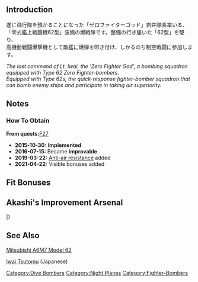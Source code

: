 {{Template:Equipmentinfo
|name = Type 62 Zero Fighter-bomber (Iwai Squadron)
|id = 154
|japanesename = 零戦62型(爆戦/岩井隊)
|icon = {{RedPlane}}
|type = Carrier-Based Dive Bomber
|effect = {{AA}}+7, {{Dive}}+4, {{ASW}}+3, {{Evasion}}+2, {{LOS}}+1, {{Hit}}+1
|radius = 5
|scrap = {{Fuel}}1, {{Ammo}}3, {{Bauxite}}4
|image = <gallery type="slideshow" widths="360px" position="center" hideaddbutton="true">
Equipment154-1.png
Equipment154-2.png
Equipment154-3.png
Equipment154-4.png
</gallery>
|CVL = lime
|CV = lime
|CVB = lime}}

==Introduction==
遂に飛行隊を預かることになった「ゼロファイターゴッド」岩井隊長率いる、<br>
「零式艦上戦闘機62型」装備の爆戦隊です。整備の行き届いた「62型」を駆り、
<br>高機動戦闘爆撃機として敵艦に爆弾を叩き付け、しかるのち制空戦闘に参加します。

''The last command of Lt. Iwai, the 'Zero Fighter God', a bombing squadron equipped with Type 62 Zero Fighter-bombers.''<br>
''Equipped with Type 62s, the quick-response fighter-bomber squadron that can bomb enemy ships and participate in taking air superiority.''

==Notes==
<div class="mw-collapsible"><h3>How To Obtain</h3>
<div class="mw-collapsible-content">
'''From quests: '''[[Quests#F27|F27]]

</div></div>


<div class="mw-collapsible><h3>Updates History</h3>
<div class="mw-collapsible-content>
* '''2015-10-30:''' '''Implemented'''
* '''2016-07-15:''' Became '''improvable'''
* '''2019-03-22:''' [[Anti-Air Fire#Shoot Down Resistance|Anti-air resistance]] added
* '''2021-04-22:''' Visible bonuses added
</div></div>

==Fit Bonuses==
{{:Zero Fighter Model 62 (Fighter-bomber / Iwai Squadron)/Bonuses}}

==Akashi's Improvement Arsenal==
{{AkashiWorkshop}}
{{AkashiWorkshopLine
|Name={{PAGENAME}}
|ItemType=RedPlane
|Fuel=120
|Ammo=120
|Steel=0
|Baux=280
|Mats0-5=4/6
|Mats6-9=5/9
|Mats10=-
|Screws0-5=3/5
|Screws6-9=4/6
|Screws10=-
|EquipConsume0-5=2x{{GreenPlane|Zero Fighter Type 52}}
|EquipConsume6-9=2x{{RedPlane|Suisei}}
|EquipConsume10=-
|Tue=✓
|Thu=✓
|2ndShip=[[Zuikaku]]
|Notes=
}}
|}

==See Also==
[[wikipedia:Mitsubishi A6M Zero#A6M7 Type 0 Model 62|Mitsubishi A6M7 Model 62]]

[https://ja.wikipedia.org/wiki/%E5%B2%A9%E4%BA%95%E5%8B%89 Iwai Tsutomu] (Japanese)
{{Equipmentlist}}
[[Category:Dive Bombers]]
[[Category:Night Planes]]
[[Category:Fighter-Bombers]]